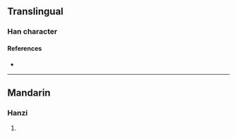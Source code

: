 {{character info}}
==Translingual==

===Han character===
{{Han char|rn=96|rad=玉|as=09|sn=13|four=18121|canj=MGTBN|ids=⿰𤣩前}}

====References====
* {{Han ref|kx=0737.100|dkj=21112|dj=1148.130|hdz=21128.070|uh=7450|ud=29776|bh=DEB9|bd=57017}}

----

==Mandarin==

===Hanzi===
{{cmn-hanzi|pin=[[jiǎn]] ([[jian3]])|wg=chien<sup>3</sup>}}

# {{rfdef|cmn|sort=玉09}}